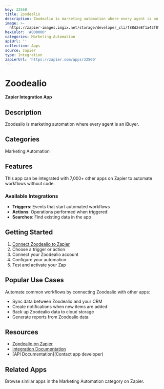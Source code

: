 ```yaml
---
key: 32560
title: Zoodealio
description: Zoodealio is marketing automation where every agent is an iBuyer.
image: >-
  https://zapier-images.imgix.net/storage/developer_cli/f88d2e8f1a42f0fde7928c3c571f42ea.png?auto=format%2Ccompress&ixlib=python-3.0.0&q=50
hexColor: '#000000'
categories: Marketing Automation
apiUrl: ''
collection: Apps
source: zapier
type: Integration
zapierUrl: 'https://zapier.com/apps/32560'
---
```

# Zoodealio

**Zapier Integration App**

## Description

Zoodealio is marketing automation where every agent is an iBuyer.

## Categories

Marketing Automation

## Features

This app can be integrated with 7,000+ other apps on Zapier to automate workflows without code.

### Available Integrations

- **Triggers**: Events that start automated workflows
- **Actions**: Operations performed when triggered
- **Searches**: Find existing data in the app

## Getting Started

1. [Connect Zoodealio to Zapier](https://zapier.com/apps/32560)
2. Choose a trigger or action
3. Connect your Zoodealio account
4. Configure your automation
5. Test and activate your Zap

## Popular Use Cases

Automate common workflows by connecting Zoodealio with other apps:

- Sync data between Zoodealio and your CRM
- Create notifications when new items are added
- Back up Zoodealio data to cloud storage
- Generate reports from Zoodealio data

## Resources

- [Zoodealio on Zapier](https://zapier.com/apps/32560)
- [Integration Documentation](https://zapier.com/apps/32560/integrations)
- [API Documentation](Contact app developer)

## Related Apps

Browse similar apps in the Marketing Automation category on Zapier.
